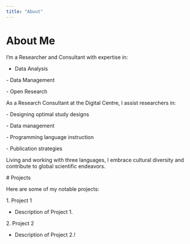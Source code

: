 ```yaml
---
title: "About"
---
```


# About Me

I'm a Researcher and Consultant with expertise in:

- Data Analysis

\- Data Management

\- Open Research

As a Research Consultant at the Digital Centre, I assist researchers in:

\- Designing optimal study designs

\- Data management

\- Programming language instruction

\- Publication strategies

Living and working with three languages, I embrace cultural diversity and contribute to global scientific endeavors.

<!-- You can insert an image here once you have one -->

<!-- ![Your Image Alt Text](your-image-url.jpg) -->

\# Projects

Here are some of my notable projects:

1\. Project 1

 - Description of Project 1.

2\. Project 2

 - Description of Project 2.!
